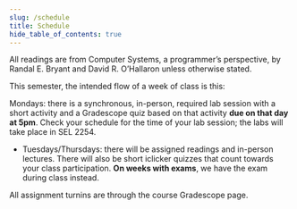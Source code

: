 ```yaml
---
slug: /schedule
title: Schedule
hide_table_of_contents: true
---
```



All readings are from Computer Systems, a programmer’s perspective, by Randal E. Bryant and David R.
O’Hallaron unless otherwise stated.

This semester, the intended flow of a week of class is this:

Mondays: there is a synchronous, in-person, required lab session with a short
activity and a Gradescope quiz based on that activity **due on that day at
5pm**. Check your schedule for the time of your lab session; the labs will take
place in SEL 2254.
*  Tuesdays/Thursdays: there will be assigned readings and in-person lectures. There will also be
short iclicker quizzes that count towards your class participation.
   **On weeks with exams**, we have the exam during class instead.

All assignment turnins are through the course Gradescope page.


<Schedule />
